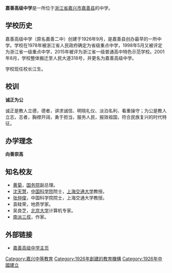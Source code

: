 '''嘉善高级中学'''是一所位于[[浙江省|浙江省]][[嘉兴市|嘉兴市]][[嘉善县|嘉善县]]的中学。

==学校历史==
嘉善高级中学（原名嘉善二中）创建于1926年9月，是嘉善县创办最早的一所中学。学校在1978年被浙江省人民政府确定为省级重点中学，1998年5月又被评定为浙江省一级重点中学，2015年被评为浙江省一级普通高中特色示范学校。2001年8月，学校整体搬迁至人民大道318号，并更名为嘉善高级中学。

学校现任校长江生。

==校训==
'''诚正为公'''

诚正是教人立德，德者，讲求诚信、明晓礼仪、淡泊名利、看重操守；为公是教人立志，志者，胸襟开阔，勇于担当，服务人民，报效祖国，符合民族复兴的时代特征。

==办学理念==
'''向善崇高'''

==知名校友==
* [[黄菊|黄菊]]，[[中华人民共和国国务院|国务院]]副总理。
* [[沈天慧|沈天慧]]，[[中国科学院|中国科学院]]院士，[[上海交通大学|上海交通大学]]教授。
* [[张仲俊|张仲俊]]，中国科学院院士，上海交通大学教授。
* 袁硅荣，地质学家。
* 吴良芝，[[北京大学|北京大学]]计算机专家。
*[[南派三叔|南派三叔]]，作家。

==外部链接==
*[https://jsgjzx.jsxjyj.cn/ 嘉善高级中学主页]{{Wayback|url=https://jsgjzx.jsxjyj.cn/ |date=20061010235252 }}

{{Seni-stub}}

[[Category:嘉兴中等教育|Category:嘉兴中等教育]]
[[Category:1926年創建的教育機構|Category:1926年創建的教育機構]]
[[Category:1926年中國建立|Category:1926年中國建立]]